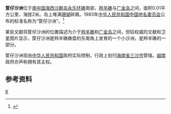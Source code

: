 {{Infobox Disputed Islands
| plural = yes
| name             =筐仔沙洲
| image name       = 
| image caption    = 
| image size       = 
| locator map      = {{Location map+|South China Sea|float=center|width=300|caption=筐仔沙洲的位置 
|places=
{{location map~ |South China Sea |marksize=6 |lat=16.453372 |long=111.654539|label='''筐仔沙洲''' |position=bottom}}
}}
| map_custom       = yes
| native name      = 
| native name link = 
| other_names         = 
| location         = [[南中国海|南中国海]]
| coordinates      = {{Coord|16|27||N|111|38||E|display=inline,title}}
| archipelago      = [[西沙群岛|西沙群岛]]
| total islands    = 
| major islands    = 
| area             =0.01平方公里
| length           =
| width            =
| coastline        =
| highest mount    = 
| elevation        = 2米
| country                          = PRC
| country admin divisions title   = 省
| country admin divisions         = [[海南省|海南省]]
| country admin divisions title 1   =地级市
| country admin divisions 1         = [[三沙市|三沙市]]
| country claim                 = PRC
| country claim divisions title = 
| country claim divisions       = 
| country 1 claim                 = 越南
| country 1 claim divisions title = 
| country 1 claim divisions       = 
| population       = 
| population as of = 
| density          = 
| ethnic groups    = 
| additional info  =
}}
'''筐仔沙洲'''位于[[南中国海|南中国海]][[西沙群岛|西沙群岛]][[永乐环礁|永乐环礁]]南部，[[羚羊礁|羚羊礁]]与[[广金岛|广金岛]]之间，面积0.01平方公里，海拔2米。岛上堆满[[珊瑚|珊瑚]]碎屑。1983年[[中华人民共和国|中华人民共和国]][[中国地名委员会|中国地名委员会]]公布的标准名称为“筐仔沙洲”。<ref>{{cite book zh |author=广东省地名委员会 |title=《南海诸岛地名资料汇编》 |format=M |edition=1 |location=广州 |publisher=广东省地图出版社 |date=1987 |pages=170 |id= ISBN 80522-023-9}}</ref>

某些文献将筐仔沙洲的位置描述为介于[[羚羊礁|羚羊礁]]和[[广金岛|广金岛]]之间，但较权威的文献和卫星图片显示，筐仔沙洲是羚羊礁礁盘的东南角上发育的一个小沙洲，是羚羊礁的一部分。

筐仔沙洲现由[[中华人民共和国|中华人民共和国]]政府实际控制，行政上划归[[海南省|海南省]][[三沙市|三沙市]]管辖。[[越南|越南]]政府亦声称拥有其主权。

== 参考资料 ==
{{reflist}}

{{South China Sea Islands}}
[[Category:西沙群岛|K]]